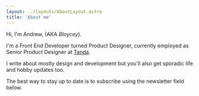 ```yaml
---
layout: ../layouts/AboutLayout.astro
title: 'About me'
---
```


Hi, I'm Andrew, (AKA _Bloycey_).

I'm a Front End Developer turned Product Designer, currently employed as Senior Product Designer at [Tanda](https://www.tanda.co/).

I write about mostly design and development but you'll also get sporadic life and hobby updates too.

The best way to stay up to date is to subscribe using the newsletter field below.